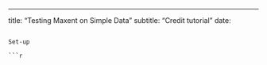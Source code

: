 ---
title: "Testing Maxent on Simple Data"
subtitle: "Credit tutorial"
date: 
```

Set-up

```r

```